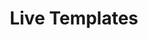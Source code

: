 ---
title: 'Live Templates'
description: 'Learn how platform leads can bundle blueprints, catalog properties, and plugins into templates to establish golden paths for new services.'
icon: 'layer-group'
---